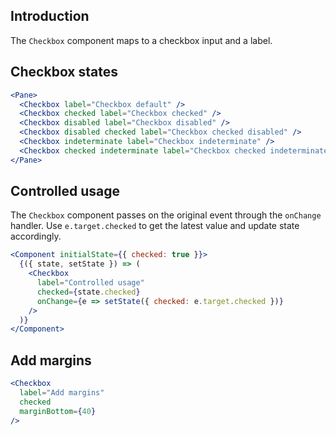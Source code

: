 
## Introduction

The `Checkbox` component maps to a checkbox input and a label.

## Checkbox states

```jsx
<Pane>
  <Checkbox label="Checkbox default" />
  <Checkbox checked label="Checkbox checked" />
  <Checkbox disabled label="Checkbox disabled" />
  <Checkbox disabled checked label="Checkbox checked disabled" />
  <Checkbox indeterminate label="Checkbox indeterminate" />
  <Checkbox checked indeterminate label="Checkbox checked indeterminate" />
</Pane>
```

## Controlled usage

The `Checkbox` component passes on the original event through the `onChange` handler.
Use `e.target.checked` to get the latest value and update state accordingly.

```jsx
<Component initialState={{ checked: true }}>
  {({ state, setState }) => (
    <Checkbox
      label="Controlled usage"
      checked={state.checked}
      onChange={e => setState({ checked: e.target.checked })}
    />
  )}
</Component>
```

## Add margins

```jsx
<Checkbox
  label="Add margins"
  checked
  marginBottom={40}
/>
```

<PropsTable of="Checkbox" />
